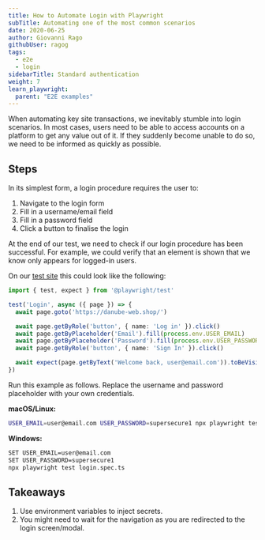 ```yaml
---
title: How to Automate Login with Playwright
subTitle: Automating one of the most common scenarios
date: 2020-06-25
author: Giovanni Rago
githubUser: ragog
tags:
  - e2e
  - login
sidebarTitle: Standard authentication
weight: 7
learn_playwright:
  parent: "E2E examples"
---
```


When automating key site transactions, we inevitably stumble into login scenarios. In most cases, users need to be able to access accounts on a platform to get any value out of it. If they suddenly become unable to do so, we need to be informed as quickly as possible.



## Steps

In its simplest form, a login procedure requires the user to:

1. Navigate to the login form
2. Fill in a username/email field
3. Fill in a password field
4. Click a button to finalise the login

At the end of our test, we need to check if our login procedure has been successful. For example, we could verify that an element is shown that we know only appears for logged-in users.

On our [test site](https://danube-web.shop/) this could look like the following:

```ts login.spec.ts
import { test, expect } from '@playwright/test'

test('Login', async ({ page }) => {
  await page.goto('https://danube-web.shop/')

  await page.getByRole('button', { name: 'Log in' }).click()
  await page.getByPlaceholder('Email').fill(process.env.USER_EMAIL)
  await page.getByPlaceholder('Password').fill(process.env.USER_PASSWORD)
  await page.getByRole('button', { name: 'Sign In' }).click()

  await expect(page.getByText('Welcome back, user@email.com')).toBeVisible()
})
```

Run this example as follows. Replace the username and password placeholder with your own credentials.

**macOS/Linux:**
```bash
USER_EMAIL=user@email.com USER_PASSWORD=supersecure1 npx playwright test login.spec.ts
```

**Windows:**
```bash
SET USER_EMAIL=user@email.com
SET USER_PASSWORD=supersecure1
npx playwright test login.spec.ts
```

## Takeaways
1. Use environment variables to inject secrets.
2. You might need to wait for the navigation as you are redirected to the login screen/modal.

